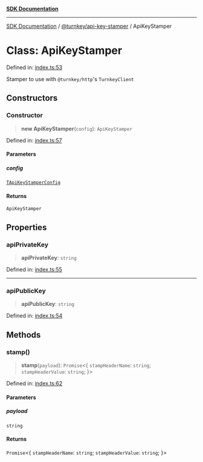 [**SDK Documentation**](../../../README.mdx)

***

[SDK Documentation](../../../packages.mdx) / [@turnkey/api-key-stamper](../README.mdx) / ApiKeyStamper

# Class: ApiKeyStamper

Defined in: [index.ts:53](https://github.com/tkhq/sdk/blob/e1b1a69bdd608320aaf03cc2dbbf68dc0c52b28d/packages/api-key-stamper/src/index.ts#L53)

Stamper to use with `@turnkey/http`'s `TurnkeyClient`

## Constructors

### Constructor

> **new ApiKeyStamper**(`config`): `ApiKeyStamper`

Defined in: [index.ts:57](https://github.com/tkhq/sdk/blob/e1b1a69bdd608320aaf03cc2dbbf68dc0c52b28d/packages/api-key-stamper/src/index.ts#L57)

#### Parameters

##### config

[`TApiKeyStamperConfig`](../type-aliases/TApiKeyStamperConfig.mdx)

#### Returns

`ApiKeyStamper`

## Properties

### apiPrivateKey

> **apiPrivateKey**: `string`

Defined in: [index.ts:55](https://github.com/tkhq/sdk/blob/e1b1a69bdd608320aaf03cc2dbbf68dc0c52b28d/packages/api-key-stamper/src/index.ts#L55)

***

### apiPublicKey

> **apiPublicKey**: `string`

Defined in: [index.ts:54](https://github.com/tkhq/sdk/blob/e1b1a69bdd608320aaf03cc2dbbf68dc0c52b28d/packages/api-key-stamper/src/index.ts#L54)

## Methods

### stamp()

> **stamp**(`payload`): `Promise`\<\{ `stampHeaderName`: `string`; `stampHeaderValue`: `string`; \}\>

Defined in: [index.ts:62](https://github.com/tkhq/sdk/blob/e1b1a69bdd608320aaf03cc2dbbf68dc0c52b28d/packages/api-key-stamper/src/index.ts#L62)

#### Parameters

##### payload

`string`

#### Returns

`Promise`\<\{ `stampHeaderName`: `string`; `stampHeaderValue`: `string`; \}\>

